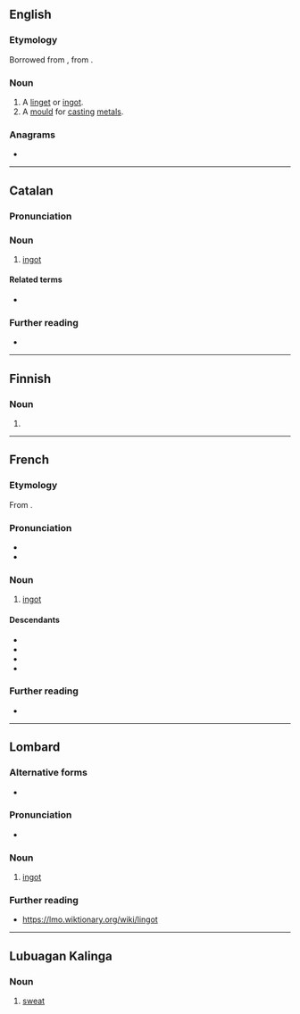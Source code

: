 ==English==

===Etymology===
Borrowed from {{bor|en|fr|lingot}}, from {{der|en|en|ingot}}.

===Noun===
{{en-noun}}

# A [[linget]] or [[ingot]].
# A [[mould]] for [[cast]]ing [[metal]]s.

{{Webster 1913}}

===Anagrams===
* {{anagrams|en|a=gilnot|loting|tiglon|toling}}

----

==Catalan==

===Pronunciation===
{{rfp|ca}}

===Noun===
{{ca-noun|m}}

# [[ingot]]

====Related terms====
* {{l|ca|lingotera}}

===Further reading===
* {{R:IEC2}}

----

==Finnish==

===Noun===
{{head|fi|noun form}}

# {{fi-form of|linko|case=nominative|pl=plural}}

----

==French==

===Etymology===
From {{af|fr|l'|ingot|lang2=en}}.

===Pronunciation===
* {{fr-IPA}}
* {{audio|fr|Fr-Paris--lingot.ogg|Audio (Paris)}}

===Noun===
{{fr-noun|m}}

# [[ingot]]

====Descendants====
* {{desc|bor=1|en|lingot|linget}}
* {{desc|pt|lingote|bor=1}}
* {{desc|ro|lingou|bor=1}}
* {{desc|es|lingote|bor=1}}

===Further reading===
* {{R:TLFi}}

----

==Lombard==

===Alternative forms===
* {{alter|lmo|lingòtt||classical Milanese orthography}}

===Pronunciation===
* {{IPA|lmo|/lĩːˈɡɔt/}}

===Noun===
{{head|lmo|noun|g=m}}

# [[ingot]]

===Further reading===
* https://lmo.wiktionary.org/wiki/lingot

----

==Lubuagan Kalinga==

===Noun===
{{head|knb|noun}}

# [[sweat]]